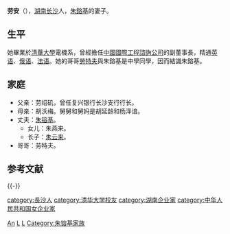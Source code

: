{{Infobox person
| 图像       = Zhu Rongji and his wife.jpg
| 图像说明   = 劳安与朱镕基1956年在长沙的结婚照
| 姓名       = 劳安
| 本名       = 
| 出生日期   = {{birth date and age|1929|08|16}}
| 出生地     = {{CHN-1928|湖南省}}[[长沙市|长沙市]]
| 死亡日期   = <!--卒年在前生年在后{{death date and age|}} 或 {{death year and age| }}  -->
| 死亡地     = 
| 國籍       = {{PRC}}
| 政党       = {{CPC}}
| 政治运动   = 
| 别名       = 
| 种族       = 汉族
| 母校       = [[清华大学|清华大学]]
| 职业       = 
| 活跃时期   = 
| 组织       = 
| 机构       = [[中国国际工程咨询公司|中国国际工程咨询公司]]
| 研究领域   = 
| 知名于     = 
| 知名作品   = 
| 宗教信仰   = 
| 配偶       = {{marriage|朱镕基|1956}}
| 子女       = 2
| 父母       = 
| 亲属       = 
| 受影响于   = 
| 影响于     = 
| 获奖       = <!--  {{Awards|award= |year= |title= }} -->
| 网站       = <!-- {{URL| }} -->
}}
'''劳安'''（{{bd|1929年|8月16日|||catIdx=L劳}}），[[湖南省|湖南]][[长沙市|长沙]]人，[[朱鎔基|朱鎔基]]的妻子。

==生平==
她畢業於[[清華大學|清華大學]]電機系，曾經擔任[[中國國際工程諮詢公司|中國國際工程諮詢公司]]的副董事長，精通[[英语|英语]]、[[俄语|俄语]]、[[法语|法语]]。她的哥哥[[勞特夫|勞特夫]]與朱鎔基是中學同學，因而結識朱鎔基。

==家庭==
*父亲：劳绍矶，曾任复兴银行长沙支行行长。
*母亲：胡沃梅。舅舅和舅妈是胡延龄和杨泽谙。
*丈夫：[[朱镕基|朱镕基]]。
**女儿：朱燕来。
**长子：[[朱云来|朱云来]]。
*哥哥：劳特夫。

==参考文献==
{{reflist}}

{{-}}
{{start box}}
{{s-hon}}
{{s-before|[[朱琳_(政治人物)|朱琳]]|[[李鹏|李鹏]]夫人}}
{{s-title|[[中华人民共和国国务院总理|中华人民共和国国务院总理]]夫人|1998年3月17日—2003年3月16日}}
{{s-after|[[张培莉|张培莉]]|[[温家宝|温家宝]]夫人}}
{{end box}}

{{china-poli-bio-stub}}

{{DEFAULTSORT:Lao劳安}}
[[Category:勞姓|An]]
[[category:長沙人|category:長沙人]]
[[category:清华大学校友|category:清华大学校友]]
[[category:湖南企业家|category:湖南企业家]]
[[category:中华人民共和国女企业家|category:中华人民共和国女企业家]]
[[Category:中华人民共和国国务院总理夫人|L]]
[[Category:中华人民共和国领导人配偶|L]]
[[Category:朱镕基家族|Category:朱镕基家族]]